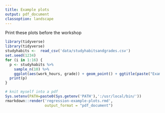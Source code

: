 ```yaml
---
title: Example plots
output: pdf_document
classoption: landscape
---
```


Print these plots before the workshop

\clearpage

```r
library(tidyverse)
library(tidyverse)
studyhabits <-  read_csv('data/studyhabitsandgrades.csv')
set.seed(1234)
for (i in 1:16) {
  p <- studyhabits %>%
    sample_n(10) %>%
    ggplot(aes(work_hours, grade)) + geom_point() + ggtitle(paste("Example", i))
  print(p)
}

```

```r
# knit myself into a pdf
Sys.setenv(PATH=paste0(Sys.getenv('PATH'),':/usr/local/bin/'))
rmarkdown::render('regression-example-plots.rmd',
                  output_format = "pdf_document")
```
